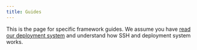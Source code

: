 ```yaml
---
title: Guides
---
```


This is the page for specific framework guides. We assume you have [read our deployment system](../deployment/deploy.mdx) and understand how SSH and deployment system works.